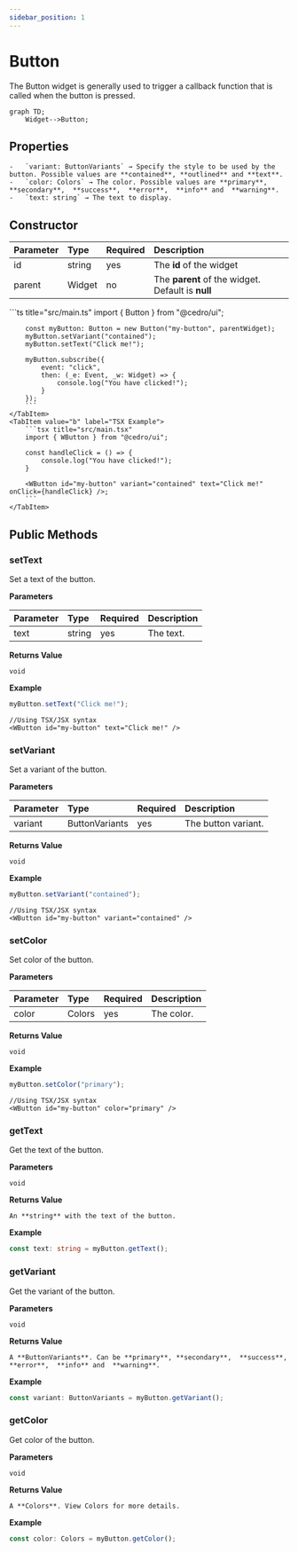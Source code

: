 ```yaml
---
sidebar_position: 1
---
```



# Button

The Button widget is generally used to trigger a callback function that is called when the button is pressed.

```mermaid
graph TD;
    Widget-->Button;
```

## Properties

<InheritsFromWidget name="button" />

    -   `variant: ButtonVariants` → Specify the style to be used by the button. Possible values are **contained**, **outlined** and **text**.
    -   `color: Colors` → The color. Possible values are **primary**, **secondary**,  **success**,  **error**,  **info** and  **warning**.
    -   `text: string` → The text to display.

## Constructor

| Parameter | Type   | Required | Description                                       |
| :-------- | :----- | :------- | :------------------------------------------------ |
| id        | string | yes      | The **id** of the widget                          |
| parent    | Widget | no       | The **parent** of the widget. Default is **null** |

<Tabs>
    <TabItem value="a"  label="TS Example" default >
        ```ts title="src/main.ts"
        import { Button } from "@cedro/ui";

        const myButton: Button = new Button("my-button", parentWidget);
        myButton.setVariant("contained");
        myButton.setText("Click me!");

        myButton.subscribe({
            event: "click",
            then: (_e: Event, _w: Widget) => {
                console.log("You have clicked!");
            }
        });
        ```
    </TabItem>
    <TabItem value="b" label="TSX Example">
        ```tsx title="src/main.tsx"
        import { WButton } from "@cedro/ui";

        const handleClick = () => {
            console.log("You have clicked!");
        }

        <WButton id="my-button" variant="contained" text="Click me!" onClick={handleClick} />;
        ```
    </TabItem>

</Tabs>

## Public Methods

### setText

Set a text of the button.

**Parameters**

| Parameter | Type   | Required | Description |
| :-------- | :----- | :------- | :---------- |
| text      | string | yes      | The text.   |

**Returns Value**

    void

**Example**

```ts title="src/main.ts"
myButton.setText("Click me!");
```

```tsx title="src/main.tsx"
//Using TSX/JSX syntax
<WButton id="my-button" text="Click me!" />
```

### setVariant

Set a variant of the button.

**Parameters**

| Parameter | Type           | Required | Description         |
| :-------- | :------------- | :------- | :------------------ |
| variant   | ButtonVariants | yes      | The button variant. |

**Returns Value**

    void

**Example**

```ts title="src/main.ts"
myButton.setVariant("contained");
```

```tsx title="src/main.tsx"
//Using TSX/JSX syntax
<WButton id="my-button" variant="contained" />
```

### setColor

Set color of the button.

**Parameters**

| Parameter | Type   | Required | Description |
| :-------- | :----- | :------- | :---------- |
| color     | Colors | yes      | The color.  |

**Returns Value**

    void

**Example**

```ts title="src/main.ts"
myButton.setColor("primary");
```

```tsx title="src/main.tsx"
//Using TSX/JSX syntax
<WButton id="my-button" color="primary" />
```

### getText

Get the text of the button.

**Parameters**

    void

**Returns Value**

    An **string** with the text of the button.

**Example**

```ts title="src/main.ts"
const text: string = myButton.getText();
```

### getVariant

Get the variant of the button.

**Parameters**

    void

**Returns Value**

    A **ButtonVariants**. Can be **primary**, **secondary**,  **success**,  **error**,  **info** and  **warning**.

**Example**

```ts title="src/main.ts"
const variant: ButtonVariants = myButton.getVariant();
```

### getColor

Get color of the button.

**Parameters**

    void

**Returns Value**

    A **Colors**. View Colors for more details.

**Example**

```ts title="src/main.ts"
const color: Colors = myButton.getColor();
```
